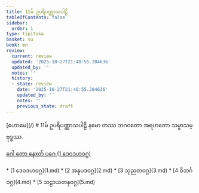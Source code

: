 ```yaml
---
title: 11မ် ဥပရိပဏ္ဏာသပါဠိ
tableOfContents: false
sidebar:
  order: 1
type: tipitaka
basket: su
book: mn
review:
  current: review
  updated: '2025-10-27T21:48:55.204636'
  updated_by: ''
  notes: ''
  history:
  - state: review
    date: '2025-10-27T21:48:55.204636'
    updated_by: ''
    notes: ''
    previous_state: draft
---
```



<ReviewStatus review={frontmatter.review} showDetails={true} />

<HypothesisAnnotation frontmatter={frontmatter} />

<Paragraph type="center" book="mn">
[ဟောမေ](/)
</Paragraph>

<Paragraph type="center" book="mn">
# 11မ် ဥပရိပဏ္ဏာသပါဠိ
</Paragraph>

<Paragraph number="1" type="center" book="mn">
နမော တဿ ဘဂဝတော အရဟတော သမ္မာသမ္ဗုဒ္ဓဿ.

[ဂေါ တော နေxတ် ပဂေ (1 ဒေဝဒဟဝဂ္ဂ)](1.md)



</Paragraph>

<TableOfContents book="mn" section="11">
* [1 ဒေဝဒဟဝဂ္ဂ](1.md)
* [2 အနုပဒဝဂ္ဂ](2.md)
* [3 သုညတဝဂ္ဂ](3.md)
* [4 ဝိဘင်္ဂဝဂ္ဂ](4.md)
* [5 သဠာယတနဝဂ္ဂ](5.md)
</TableOfContents>